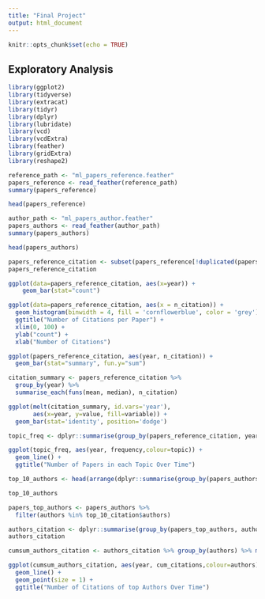 ```yaml
---
title: "Final Project"
output: html_document
---
```


```r
knitr::opts_chunk$set(echo = TRUE)
```

## Exploratory Analysis


```r
library(ggplot2)
library(tidyverse)
library(extracat)
library(tidyr)
library(dplyr)
library(lubridate)
library(vcd)
library(vcdExtra)
library(feather)
library(gridExtra)
library(reshape2)
```


```r
reference_path <- "ml_papers_reference.feather"
papers_reference <- read_feather(reference_path)
summary(papers_reference)
```

```r
head(papers_reference)
```


```r
author_path <- "ml_papers_author.feather"
papers_authors <- read_feather(author_path)
summary(papers_authors)
```

```r
head(papers_authors)
```


```r
papers_reference_citation <- subset(papers_reference[!duplicated(papers_reference[c("id")]),], select = -c(references) )
papers_reference_citation
```
```r
ggplot(data=papers_reference_citation, aes(x=year)) +
    geom_bar(stat="count")
```

```r
ggplot(data=papers_reference_citation, aes(x = n_citation)) + 
  geom_histogram(binwidth = 4, fill = 'cornflowerblue', color = 'grey') + 
  ggtitle("Number of Citations per Paper") +
  xlim(0, 100) +
  ylab("count") + 
  xlab("Number of Citations")
```

```r
ggplot(papers_reference_citation, aes(year, n_citation)) +
  geom_bar(stat="summary", fun.y="sum")
```

```r
citation_summary <- papers_reference_citation %>%
  group_by(year) %>%
  summarise_each(funs(mean, median), n_citation)

ggplot(melt(citation_summary, id.vars='year'), 
       aes(x=year, y=value, fill=variable)) +
  geom_bar(stat='identity', position='dodge')
```

```r
topic_freq <- dplyr::summarise(group_by(papers_reference_citation, year, topic),frequency =n())

ggplot(topic_freq, aes(year, frequency,colour=topic)) + 
  geom_line() +
  ggtitle("Number of Papers in each Topic Over Time")
```

```r
top_10_authors <- head(arrange(dplyr::summarise(group_by(papers_authors, authors),total_citation =sum(n_citation)), desc(total_citation)), n=10)

top_10_authors
```

```r
papers_top_authors <- papers_authors %>% 
  filter(authors %in% top_10_citation$authors)

authors_citation <- dplyr::summarise(group_by(papers_top_authors, authors, year),yearly_citation =sum(n_citation))
authors_citation

cumsum_authors_citation <- authors_citation %>% group_by(authors) %>% mutate(cum_citations = cumsum(yearly_citation))

ggplot(cumsum_authors_citation, aes(year, cum_citations,colour=authors)) + 
  geom_line() +
  geom_point(size = 1) +
  ggtitle("Number of Citations of top Authors Over Time")
```

